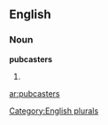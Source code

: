 ==English==

===Noun===
'''pubcasters'''

# {{plural of|[[pubcaster]]}}

[[Category:English plurals]]

[[ar:pubcasters]]